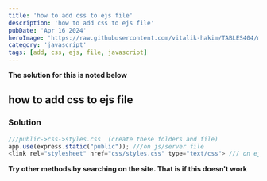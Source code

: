 ```yaml
---
title: 'how to add css to ejs file'
description: 'how to add css to ejs file'
pubDate: 'Apr 16 2024'
heroImage: 'https://raw.githubusercontent.com/vitalik-hakim/TABLES404/main/error_b/JavaScript.png'
category: 'javascript'
tags: [add, css, ejs, file, javascript]
---
```


**The solution for this is noted below**

## how to add css to ejs file

### Solution

```javascript
///public->css->styles.css  (create these folders and file)
app.use(express.static("public")); ///on js/server file
<link rel="stylesheet" href="css/styles.css" type="text/css"> /// on ejs file
```

**Try other methods by searching on the site. That is if this doesn't work**
